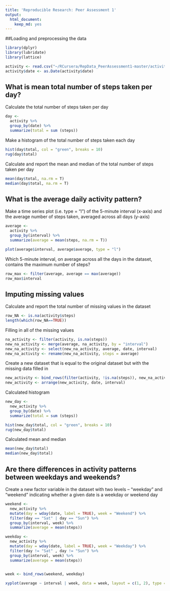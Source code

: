 ```yaml
---
title: 'Reproducible Research: Peer Assessment 1'
output:
  html_document:
    keep_md: yes
---
```



##Loading and preprocessing the data

```r
library(dplyr)
library(lubridate)
library(lattice)

activity <- read.csv("~/RCursera/RepData_PeerAssessment1-master/activity.csv")
activity$date <- as.Date(activity$date)
```
## What is mean total number of steps taken per day?

Calculate the total number of steps taken per day

```r
day <- 
  activity %>%
  group_by(date) %>%
  summarize(total = sum (steps))
```

Make a histogram of the total number of steps taken each day

```r
hist(day$total, col = "green", breaks = 10)
rug(day$total)
```

Calculate and report the mean and median of the total number of steps taken per day

```r
mean(day$total, na.rm = T)
median(day$total, na.rm = T)
```

## What is the average daily activity pattern?

Make a time series plot (i.e. type = "l") of the 5-minute interval (x-axis) and the average number of steps taken, averaged across all days (y-axis)

```r
average <-
  activity %>%
  group_by(interval) %>%
  summarize(average = mean(steps, na.rm = T))
```

```r
plot(average$interval, average$average, type = "l")
```

Which 5-minute interval, on average across all the days in the dataset, contains the maximum number of steps?

```r
row_max <- filter(average, average == max(average))
row_max$interval
```

## Imputing missing values

Calculate and report the total number of missing values in the dataset 

```r
row_NA <- is.na(activity$steps)
length(which(row_NA==TRUE))
```
Filling in all of the missing values

```r
na_activity <- filter(activity, is.na(steps))
new_na_activity <- merge(average, na_activity, by = "interval")
new_na_activity <- select(new_na_activity, average, date, interval)
new_na_activity <- rename(new_na_activity, steps = average)
```
Create a new dataset that is equal to the original dataset but with the missing data filled in

```r
new_activity <- bind_rows(filter(activity, !is.na(steps)), new_na_activity)
new_activity <- arrange(new_activity, date, interval)
```

Calculated histogram

```r
new_day <- 
  new_activity %>%
  group_by(date) %>%
  summarize(total = sum (steps))
```
```r
hist(new_day$total, col = "green", breaks = 10)
rug(new_day$total)
```
Calculated mean and median

```r
mean(new_day$total)
median(new_day$total)
```

## Are there differences in activity patterns between weekdays and weekends?

Create a new factor variable in the dataset with two levels – “weekday” and “weekend” indicating whether a given date is a weekday or weekend day

```r
weekend <- 
  new_activity %>%
  mutate(day = wday(date, label = TRUE), week = "Weekend") %>%
  filter(day == "Sat" | day == "Sun") %>%
  group_by(interval, week) %>%
  summarize(average = mean(steps)) 

weekday <- 
  new_activity %>%
  mutate(day = wday(date, label = TRUE), week = "Weekday") %>%
  filter(day != "Sat" , day != "Sun") %>%
  group_by(interval, week) %>%
  summarize(average = mean(steps))

  
week <- bind_rows(weekend, weekday)
```

```r
xyplot(average ~ interval | week, data = week, layout = c(1, 2), type = "l")
```

